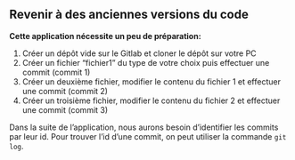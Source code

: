 :::{.callout-tip collapse="true" icon=false}
## Revenir à des anciennes versions du code

**Cette application nécessite un peu de préparation:**

::: {.incremental}
1. Créer un dépôt vide sur le Gitlab et cloner le dépôt sur votre PC
2. Créer un fichier "fichier1" du type de votre choix puis effectuer une commit (commit 1)
3. Créer un deuxième fichier, modifier le contenu du fichier 1 et effectuer une commit (commit 2)
4. Créer un troisième fichier, modifier le contenu du fichier 2 et effectuer une commit (commit 3)
<!-- 5. Effectuer un `git push`. -->
:::

:::

:::{.callout-tip}

Dans la suite de l'application, nous aurons besoin d'identifier les commits par leur id. Pour trouver l'id d'une commit, on peut utiliser la commande `git log`.

:::
